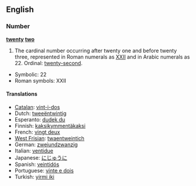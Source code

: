==English==

===Number===
'''[[twenty]] [[two]]'''

# The cardinal number occurring after twenty one and before twenty three, represented in Roman numerals as [[XXII]] and in Arabic numerals as 22.  Ordinal: [[twenty-second]].
*Symbolic: 22
*Roman symbols: XXII

====Translations====
*[[Catalan]]: [[vint-i-dos]]
*Dutch: [[tweeëntwintig]] {{f}}
*Esperanto: [[dudek du]]
*Finnish: [[kaksikymmentäkaksi]]
*French: [[vingt deux]] {{m}}
*[[West Frisian]]: [[twaentweintich]]
*German: [[zweiundzwanzig]] {{f}}
*Italian: [[ventidue]]
*Japanese: [[にじゅうに]]
*Spanish: [[veintidós]]
*Portuguese: [[vinte e dois]]
*Turkish: [[yirmi iki]]